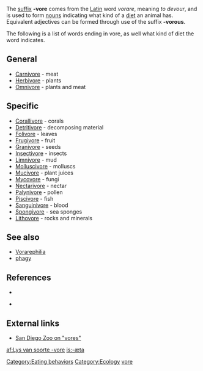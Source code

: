 {{Table_Biology_Prefixes_And_Suffixes}}
The [[Affix|suffix]] '''-vore''' comes from the [[Latin]] word ''vorare'', meaning ''to devour'', and is used to form [[noun]]s indicating what kind of a [[diet (nutrition)|diet]] an animal has. Equivalent adjectives can be formed through use of the suffix '''-vorous'''.

The following is a list of words ending in vore, as well what kind of diet the word indicates.

==General==
*[[Carnivore]] - meat
*[[Herbivore]] - plants
*[[Omnivore]] - plants and meat

==Specific==
*[[Corallivore]] - corals
*[[Detritivore]] - decomposing material
*[[Folivore]] - leaves
*[[Frugivore]] - fruit
*[[Granivore]] - seeds
*[[Insectivore]] - insects
*[[Limnivore]] - mud
*[[Molluscivore]] - molluscs
*[[Mucivore]] - plant juices
*[[Mycovore]] - fungi
*[[Nectarivore]] - nectar
*[[Palynivore]] - pollen
*[[Piscivore]] - fish
*[[Sanguinivore]] - blood
*[[Spongivore]] - sea sponges
*[[Lithovore]] - rocks and minerals

== See also ==
* [[Vorarephilia]]
* [[phagy]]

==References==
* {{cite book | last =Molles | first =Manuel C., Jr. | authorlink =Manuel Molles | title =Ecology: Concepts and Applications | publisher =The McGraw-Hill Companies, Inc.| edition = International Edition | date =1999 | location =Dubuque | pages =510pp | url = | doi =QH541.M65 | id = ISBN 0-07-042716-X }}

* {{cite book | last =Smith| first =Robert Leo| authorlink =Robert Leo Smith| coauthors=Thomas M. Smith|title=Elements of Ecology | publisher =Addison-Wesley Publishing Company, Inc.| edition = Fourth Edition | date =2002 | location =Singapore | pages =567pp | url = | doi = | id = ISBN 981-4119-31-8 }}

== External links ==
*[http://www.sandiegozoo.org/kids/readaboutit_ivores.html San Diego Zoo on "vores"]

[[Category:Eating behaviors]]
[[Category:Ecology]]
[[Category:Biology prefixes and suffixes|vore]]

[[af:Lys van soorte -vore]]
[[is:-æta]]